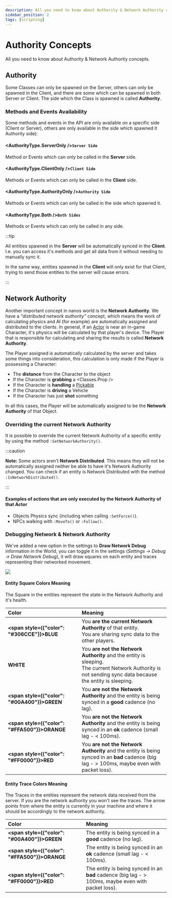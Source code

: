 ```yaml
---
description: All you need to know about Authority & Network Authority concepts.
sidebar_position: 2
tags: [scripting]
---
```


# Authority Concepts

All you need to know about Authority & Network Authority concepts.


## Authority

Some Classes can only be spawned on the Server, others can only be spawned in the Client, and there are some which can be spawned in both Server or Client. The side which the Class is spawned is called **Authority**.


### Methods and Events Availability

Some methods and events in the API are only available on a specific side \(Client or Server\), others are only available in the side which spawned it Authority side\):

#### <AuthorityType.ServerOnly />**`Server Side`**
Method or Events which can only be called in the **Server** side.

#### <AuthorityType.ClientOnly />**`Client Side`**
Methods or Events which can only be called in the **Client** side.

#### <AuthorityType.AuthorityOnly />**`Authority Side`**
Methods or Events which can only be called in the side which spawned it.

#### <AuthorityType.Both />**`Both Sides`**
Methods or Events which can only be called in any side.

:::tip

All entities spawned in the **Server** will be automatically synced in the **Client**. I.e. you can access it's methods and get all data from it without needing to manually sync it.

In the same way, entities spawned in the **Client** will only exist for that Client, trying to send those entities to the server will cause errors.

:::


## Network Authority

Another important concept in nanos world is the **Network Authority**. We have a _"distributed network authority"_ concept, which means the work of calculating physics and AI (for example) are automatically assigned and distributed to the clients. In general, if an [Actor](./scripting-reference/classes/base-classes/actor.mdx) is near an in-game Character, it's physics will be calculated by that player's device. The Player that is responsible for calculating and sharing the results is called **Network Authority**.

The Player assigned is automatically calculated by the server and takes some things into consideration, this calculation is only made if the Player is possessing a Character:

* The **distance** from the Character to the object
* If the Character is **grabbing** a <Classes.Prop />
* If the Character is **handling** a [Pickable](./scripting-reference/classes/base-classes/pickable.mdx)
* If the Character is **driving** a Vehicle
* If the Character has just **shot** something

In all this cases, the Player will be automatically assigned to be the **Network Authority** of that Object.


### Overriding the current Network Authority

It is possible to override the current Network Authority of a specific entity by using the method `:SetNetworkAuthority()`.

:::caution

**Note:** Some actors aren't **Network Distributed**. This means they will not be automatically assigned neither be able to have it's Network Authority changed. You can check if an entity is Network Distributed with the method `:IsNetworkDistributed()`.

:::


#### Examples of actions that are only executed by the Network Authority of that Actor

* Objects Physics sync (including when calling `:SetForce()`).
* NPCs walking with `:MoveTo()` or `:Follow()`.


### Debugging Network & Network Authority

We've added a new option in the settings to **Draw Network Debug** information in the World, you can toggle it in the settings (*Settings -> Debug -> Draw Network Debug*), it will draw squares on each entity and traces representing their networked movement.

![](/img/docs/debug-visualizer.jpg)

#### Entity Square Colors Meaning

The Square in the entities represent the state in the Network Authority and it's health.

| Color | Meaning |
| :--- | :--- |
| **<span style={{"color": "#306CCE"}}>BLUE</span>** | You **are the current Network Authority** of that entity. <br/>You are sharing sync data to the other players. |
| **WHITE** | You **are not the Network Authority** and the entity is sleeping. <br/>The current Network Authority is not sending sync data because the entity is sleeping. |
| **<span style={{"color": "#00A400"}}>GREEN</span>** | You **are not the Network Authority** and the entity is being synced in a **good** cadence (no lag). |
| **<span style={{"color": "#FFA500"}}>ORANGE</span>** | You **are not the Network Authority** and the entity is being synced in an **ok** cadence (small lag - < 100ms). |
| **<span style={{"color": "#FF0000"}}>RED</span>** | You **are not the Network Authority** and the entity is being synced in an **bad** cadence (big lag - > 100ms, maybe even with packet loss). |


#### Entity Trace Colors Meaning

The Traces in the entities represent the network data received from the server. If you are the network authority you won't see the traces. The arrow points from where the entity is currently in your machine and where it should be accordingly to the network authority.

| Color | Meaning |
| :--- | :--- |
| **<span style={{"color": "#00A400"}}>GREEN</span>** | The entity is being synced in a **good** cadence (no lag). |
| **<span style={{"color": "#FFA500"}}>ORANGE</span>** | The entity is being synced in an **ok** cadence (small lag - < 100ms). |
| **<span style={{"color": "#FF0000"}}>RED</span>** | The entity is being synced in an **bad** cadence (big lag - > 100ms, maybe even with packet loss). |